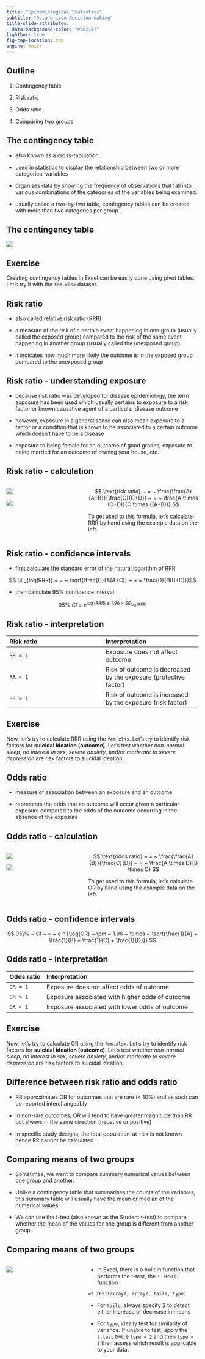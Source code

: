 ```yaml
---
title: "Epidemiological Statistics"
subtitle: "Data-driven Decision-making"
title-slide-attributes: 
  data-background-color: "#002147"
lightbox: true
fig-cap-location: top
engine: knitr
---
```


## Outline

1. Contingency table

2. Risk ratio

3. Odds ratio

4. Comparing two groups

## The contingency table

* also known as a cross-tabulation

* used in statistics to display the relationship between two or more categorical variables

* organises data by showing the frequency of observations that fall into various combinations of the categories of the variables being examined.

* usually called a two-by-two table, contingency tables can be created with more than two categories per group.

## The contingency table

![](../../images/contingency_table.png){fig-align="center"}

## Exercise {.center}

Creating contingency tables in Excel can be easily done using pivot tables. Let's try it with the `fem.xlsx` dataset.

## Risk ratio

* also called relative risk ratio (RRR)

* a measure of the risk of a certain event happening in one group (usually called the exposed group) compared to the risk of the same event happening in another group (usually called the unexposed group)

* it indicates how much more likely the outcome is in the exposed group compared to the unexposed group

## Risk ratio - understanding exposure

* because risk ratio was developed for disease epidemiology, the term exposure has been used which usually pertains to exposure to a risk factor or known causative agent of a particular disease outcome

* however, exposure in a general sense can also mean exposure to a factor or a condition that is known to be associated to a certain outcome which doesn't have to be a disease

* exposure to being female for an outcome of good grades; exposure to being married for an outcome of owning your house, etc.

## Risk ratio - calculation {.center}

:::: {.columns}

::: {.column width="40%"}

![](../../images/contingency_table.png){fig-align="center"}

![](../../images/contingency_example_data.png){fig-align="center"}

:::


::: {.column width="60%"}

$$ \text{risk ratio} ~ = ~ \frac{\frac{A}{A+B}}{\frac{C}{C+D}} ~ = ~ \frac{A \times (C+D)}{C \times {(A+B)}} $$

To get used to this formula, let's calculate RRR by hand using the example data on the left.

:::

::::

## Risk ratio - confidence intervals

* first calculate the standard error of the natural logarithm of RRR

$$ SE_{log(RRR)} ~ = ~ \sqrt{\frac{C}{A(A+C)} ~ + ~ \frac{D}{B(B+D)}}$$

* then calculate 95% confidence interval

$$ 95\% ~ CI ~ = ~ e ^ {\log(RRR) ~ \pm ~ 1.96 ~ \times ~ SE_{\log(RRR)}} $$

## Risk ratio - interpretation

**Risk ratio** | **Interpretation**
:--- | :---
`RR = 1` | Exposure does not affect outcome
`RR < 1` | Risk of outcome is decreased by the exposure (protective factor)
`RR > 1` | Risk of outcome is increased by the exposure (risk factor)

## Exercise {.center}

Now, let's try to calculate RRR using the `fem.xlsx`. Let's try to identify risk factors for **suicidal ideation (outcome)**. Let's test whether _non-normal sleep_, _no interest in sex_, _severe anxiety_, and/or _moderate to severe depression_ are risk factors to suicidal ideation.

## Odds ratio

* measure of association between an exposure and an outcome

* represents the odds that an outcome will occur given a particular exposure compared to the odds of the outcome occurring in the absence of the exposure

## Odds ratio - calculation

:::: {.columns}

::: {.column width="40%"}

![](../../images/contingency_table.png){fig-align="center"}

![](../../images/contingency_example_data.png){fig-align="center"}

:::


::: {.column width="60%"}

$$ \text{odds ratio} ~ = ~ \frac{\frac{A}{B}}{\frac{C}{D}} ~ = ~ \frac{A \times D}{B \times C} $$

To get used to this formula, let's calculate OR by hand using the example data on the left.

:::

::::

## Odds ratio - confidence intervals

$$ 95\% ~ CI ~ = ~ e ^ {\log(OR) ~ \pm ~ 1.96 ~ \times ~ \sqrt{\frac{1}{A} + \frac{1}{B} + \frac{1}{C} + \frac{1}{D}}}  $$

## Odds ratio - interpretation

**Odds ratio** | **Interpretation**
:--- | :---
`OR = 1` | Exposure does not affect odds of outcome
`OR > 1` | Exposure associated with higher odds of outcome
`OR < 1` | Exposure associated with lower odds of outcome

## Exercise {.center}

Now, let's try to calculate OR using the `fem.xlsx`. Let's try to identify risk factors for **suicidal ideation (outcome)**. Let's test whether _non-normal sleep_, _no interest in sex_, _severe anxiety_, and/or _moderate to severe depression_ are risk factors to suicidal ideation.

## Difference between risk ratio and odds ratio

* RR approximates OR for outcomes that are rare (< 10%) and as such can be reported interchangeably

* In non-rare outcomes, OR will tend to have greater magnitude than RR but always in the same direction (negative or positive)

* In specific study designs, the total population-at-risk is not known hence RR cannot be calculated

## Comparing means of two groups

* Sometimes, we want to compare summary numerical values between one group and another.

* Unlike a contingency table that summarises the counts of the variables, this summary table will usually have the mean or median of the numerical values.

* We can use the t-test (also known as the Student t-test) to compare whether the mean of the values for one group is different from another group.

## Comparing means of two groups

:::: {.columns}

::: {.column width="40%"}

![](../../images/t-test.png)

:::

::: {.column width="60%"}
* In Excel, there is a built in function that performs the t-test, the `T.TEST()` function

```Excel
=T.TEST(array1, array2, tails, type)
```

* For `tails`, always specify 2 to detect either increase or decrease in means

* For `type`, ideally test for similarity of variance. If unable to test, apply the `t.test` twice `type = 2` and then `type = 3` then assess which result is applicable to your data.

:::

::::

